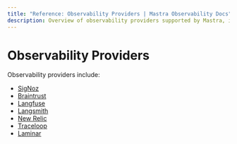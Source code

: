 ```yaml
---
title: "Reference: Observability Providers | Mastra Observability Docs"
description: Overview of observability providers supported by Mastra, including SigNoz, Braintrust, Langfuse, and more.
---
```


# Observability Providers

Observability providers include:
- [SigNoz](./providers/signoz.mdx)
- [Braintrust](./providers/braintrust.mdx)
- [Langfuse](./providers/langfuse.mdx)
- [Langsmith](./providers/langsmith.mdx)
- [New Relic](./providers/new-relic.mdx)
- [Traceloop](./providers/traceloop.mdx)
- [Laminar](./providers/laminar.mdx)